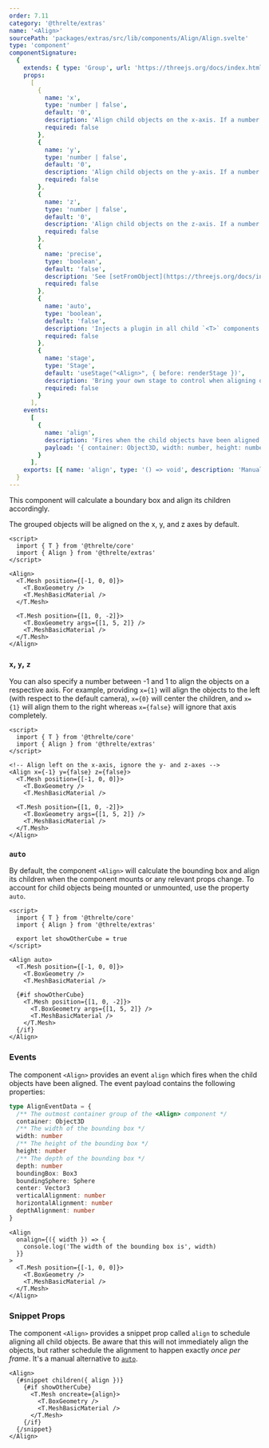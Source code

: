 ```yaml
---
order: 7.11
category: '@threlte/extras'
name: '<Align>'
sourcePath: 'packages/extras/src/lib/components/Align/Align.svelte'
type: 'component'
componentSignature:
  {
    extends: { type: 'Group', url: 'https://threejs.org/docs/index.html#api/en/objects/Group' },
    props:
      [
        {
          name: 'x',
          type: 'number | false',
          default: '0',
          description: 'Align child objects on the x-axis. If a number between -1 and 1 is provided, it will be used as the alignment on the x-axis. If `false` is provided, this axis will be ignored.',
          required: false
        },
        {
          name: 'y',
          type: 'number | false',
          default: '0',
          description: 'Align child objects on the y-axis. If a number between -1 and 1 is provided, it will be used as the alignment on the y-axis. If `false` is provided, this axis will be ignored.',
          required: false
        },
        {
          name: 'z',
          type: 'number | false',
          default: '0',
          description: 'Align child objects on the z-axis. If a number between -1 and 1 is provided, it will be used as the alignment on the z-axis. If `false` is provided, this axis will be ignored.',
          required: false
        },
        {
          name: 'precise',
          type: 'boolean',
          default: 'false',
          description: 'See [setFromObject](https://threejs.org/docs/index.html?q=box3#api/en/math/Box3.setFromObject)',
          required: false
        },
        {
          name: 'auto',
          type: 'boolean',
          default: 'false',
          description: 'Injects a plugin in all child `<T>` components to automatically align whenever a component mounts or unmounts.',
          required: false
        },
        {
          name: 'stage',
          type: 'Stage',
          default: 'useStage("<Align>", { before: renderStage })',
          description: 'Bring your own stage to control when aligning occurs. If not provided, aligning will occur before the main render stage.',
          required: false
        }
      ],
    events:
      [
        {
          name: 'align',
          description: 'Fires when the child objects have been aligned.',
          payload: '{ container: Object3D, width: number, height: number, depth: number, boundingBox: Box3, boundingSphere: Sphere, align: Vector3, verticalAlignment: number, horizontalAlignment: number, depthAlignment: number }'
        }
      ],
    exports: [{ name: 'align', type: '() => void', description: 'Manually trigger an alignment.' }]
  }
---
```


This component will calculate a boundary box and align its children accordingly.

<Example
  path="extras/align"
  showFile="Scene.svelte"
/>

The grouped objects will be aligned on the x, y, and z axes by default.

```svelte
<script>
  import { T } from '@threlte/core'
  import { Align } from '@threlte/extras'
</script>

<Align>
  <T.Mesh position={[-1, 0, 0]}>
    <T.BoxGeometry />
    <T.MeshBasicMaterial />
  </T.Mesh>

  <T.Mesh position={[1, 0, -2]}>
    <T.BoxGeometry args={[1, 5, 2]} />
    <T.MeshBasicMaterial />
  </T.Mesh>
</Align>
```

### `x`, `y`, `z`

You can also specify a number between -1 and 1 to align the objects on a respective axis. For example, providing `x={1}` will align the objects to the left (with respect to the default camera), `x={0}` will center the children, and `x={1}` will align them to the right whereas `x={false}` will ignore that axis completely.

```svelte
<script>
  import { T } from '@threlte/core'
  import { Align } from '@threlte/extras'
</script>

<!-- Align left on the x-axis, ignore the y- and z-axes -->
<Align x={-1} y={false} z={false}>
  <T.Mesh position={[-1, 0, 0]}>
    <T.BoxGeometry />
    <T.MeshBasicMaterial />

  <T.Mesh position={[1, 0, -2]}>
    <T.BoxGeometry args={[1, 5, 2]} />
    <T.MeshBasicMaterial />
  </T.Mesh>
</Align>
```

### `auto`

By default, the component `<Align>` will calculate the bounding box and align its children when the component mounts or any relevant props change. To account for child objects being mounted or unmounted, use the property `auto`.

```svelte
<script>
  import { T } from '@threlte/core'
  import { Align } from '@threlte/extras'

  export let showOtherCube = true
</script>

<Align auto>
  <T.Mesh position={[-1, 0, 0]}>
    <T.BoxGeometry />
    <T.MeshBasicMaterial />

  {#if showOtherCube}
    <T.Mesh position={[1, 0, -2]}>
      <T.BoxGeometry args={[1, 5, 2]} />
      <T.MeshBasicMaterial />
    </T.Mesh>
  {/if}
</Align>
```

### Events

The component `<Align>` provides an event `align` which fires when the child objects have been aligned. The event payload contains the following properties:

```ts
type AlignEventData = {
  /** The outmost container group of the <Align> component */
  container: Object3D
  /** The width of the bounding box */
  width: number
  /** The height of the bounding box */
  height: number
  /** The depth of the bounding box */
  depth: number
  boundingBox: Box3
  boundingSphere: Sphere
  center: Vector3
  verticalAlignment: number
  horizontalAlignment: number
  depthAlignment: number
}
```

```svelte
<Align
  onalign={({ width }) => {
    console.log('The width of the bounding box is', width)
  }}
>
  <T.Mesh position={[-1, 0, 0]}>
    <T.BoxGeometry />
    <T.MeshBasicMaterial />
  </T.Mesh>
</Align>
```

### Snippet Props

The component `<Align>` provides a snippet prop called `align` to schedule
aligning all child objects. Be aware that this will not immediately align the
objects, but rather schedule the alignment to happen exactly _once per frame_.
It's a manual alternative to [`auto`](#auto).

```svelte
<Align>
  {#snippet children({ align })}
    {#if showOtherCube}
      <T.Mesh oncreate={align}>
        <T.BoxGeometry />
        <T.MeshBasicMaterial />
      </T.Mesh>
    {/if}
  {/snippet}
</Align>
```
